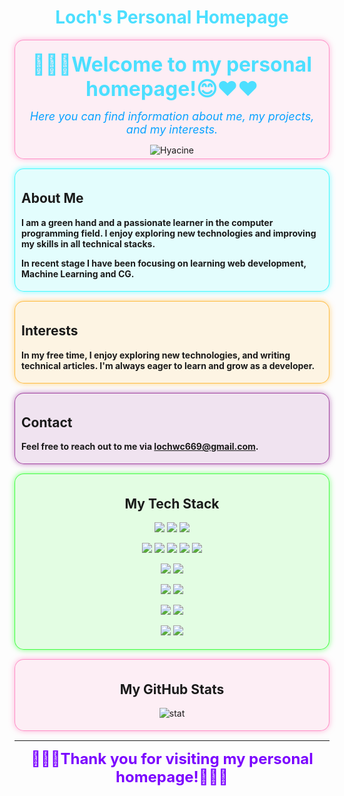 <style>

.highlighted{
    border: 1px solid var(--color);
    background-color: var(--bkgcolor);
    box-shadow: 0 0 10px var(--bxcolor);
    border-radius: 15px; /* 圆角 */
    padding: 5px 10px; /* 内边距 */
    margin: 10px 0 15px; /* 上下外边距 */
}
.highlighted-blue {
  --color: rgba(0, 247, 255, 0.7); /* 蓝色边框，略带透明 */
  --bkgcolor: rgba(0, 247, 255, 0.1); /* 半透明蓝色背景 */
  --bxcolor: rgba(0, 247, 255, 0.5); /* 蓝色光晕 */
}
.highlighted-pink {
  --color: rgba(255, 105, 180, 0.7); /* 粉色边框，略带透明 */
  --bkgcolor: rgba(255, 105, 180, 0.1); /* 半透明粉色背景 */
  --bxcolor: rgba(255, 105, 180, 0.5); /* 粉色光晕 */
}
.highlighted-green {
  --color: rgba(0, 255, 0, 0.7); /* 绿色边框，略带透明 */
  --bkgcolor: rgba(0, 255, 0, 0.1); /* 半透明绿色背景 */
  --bxcolor: rgba(0, 255, 0, 0.5); /* 绿色光晕 */
}
.highlighted-purple {
  --color: rgba(128, 0, 128, 0.7); /* 紫色边框，略带透明 */
  --bkgcolor: rgba(128, 0, 128, 0.1); /* 半透明紫色背景 */
  --bxcolor: rgba(128, 0, 128, 0.5); /* 紫色光晕 */
}
.highlighted-orange {
  --color: rgba(255, 165, 0, 0.7); /* 橙色边框，略带透明 */
  --bkgcolor: rgba(255, 165, 0, 0.1); /* 半透明橙色背景 */
  --bxcolor: rgba(255, 165, 0, 0.5); /* 橙色光晕 */
}

</style>

# **<center><font color="#4cddf0ff">Loch's Personal Homepage</font></center>**

<div style="text-align:center">
<div class="highlighted highlighted-pink">

**<center><font color="#4cddf0ff" size="6">👋👋👋Welcome to my personal homepage!😊❤️❤️</font></center>**

*<center><font size="4" color="#08fa29ff">Here you can find information about me, my projects, and my interests.</font></center>*

<div style="text-align: center;">
    <img src="./imgs/Hyacine.gif" alt="Hyacine">
</div>
</div>



<div class="highlighted highlighted-blue">
<div style="text-align:left">

## About Me

**I am a green hand and a passionate learner in the computer programming field. I enjoy exploring new technologies and improving my skills in all technical stacks.**

**In recent stage I have been focusing on learning web development, Machine Learning and CG.**
</div>
</div>

<div class="highlighted highlighted-orange">
<div style="text-align:left">

## Interests

**In my free time, I enjoy exploring new technologies, and writing technical articles. I'm always eager to learn and grow as a developer.**
</div>
</div>

<div class="highlighted highlighted-purple">
<div style="text-align:left">

## Contact

**Feel free to reach out to me via [lochwc669@gmail.com](mailto:lochwc669@gmail.com).**

</div>
</div>
</div>


<div class="highlighted highlighted-green">
<div style="text-align: center;">

## My Tech Stack
![](https://img.shields.io/badge/ML_Language-Python-27F5EB) ![](https://img.shields.io/badge/ML_Platform-Anaconda-27F5EB) ![](https://img.shields.io/badge/ML_Framework-Pytorch-27F5EB)

![](https://img.shields.io/badge/Frontend_Language-JavaScript-2EED15) ![](https://img.shields.io/badge/Frontend-CSS-2EED15) ![](https://img.shields.io/badge/Frontend-HTML-2EED15) ![](https://img.shields.io/badge/Frontend_Framework-Vue.js-2EED15) ![](https://img.shields.io/badge/Framework-Node.js-2EED15) 

![](https://img.shields.io/badge/Database-MySQL-ED15D7) ![](https://img.shields.io/badge/Database-PostgreSQL-ED15D7) 

![](https://img.shields.io/badge/Backend_Language-Java-8515ED) ![](https://img.shields.io/badge/Backend_Framework-Springboot-8515ED) 

![](https://img.shields.io/badge/CG_Framework-OpenGL-ED8815) ![](https://img.shields.io/badge/CG_Framework-Three.js-ED8815) 

![](https://img.shields.io/badge/Language-C++-1527ED) ![](https://img.shields.io/badge/Language-C-1527ED) 

</div>
</div>

<div class="highlighted highlighted-pink">
<div style="text-align:center">

## My GitHub Stats
![stat](https://github-readme-stats.vercel.app/api?username=Atom112&show_icons=true&theme=radical)
</div>
</div>

---

**<center><font color="#7bf04cff" size="5">🙏🙏🙏Thank you for visiting my personal homepage!🙏🙏🙏</font></center>**
